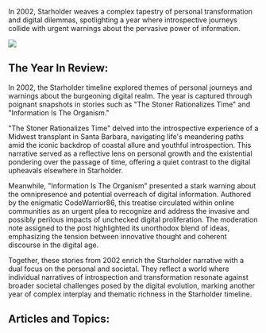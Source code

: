 In 2002, Starholder weaves a complex tapestry of personal transformation and digital dilemmas, spotlighting a year where introspective journeys collide with urgent warnings about the pervasive power of information.

![](https://drbs5yklwtho3.cloudfront.net/images/1752605690711-zvgh7p9jmw-image.jpg)

## The Year In Review:

In 2002, the Starholder timeline explored themes of personal journeys and warnings about the burgeoning digital realm. The year is captured through poignant snapshots in stories such as "The Stoner Rationalizes Time" and "Information Is The Organism."

"The Stoner Rationalizes Time" delved into the introspective experience of a Midwest transplant in Santa Barbara, navigating life's meandering paths amid the iconic backdrop of coastal allure and youthful introspection. This narrative served as a reflective lens on personal growth and the existential pondering over the passage of time, offering a quiet contrast to the digital upheavals elsewhere in Starholder.

Meanwhile, "Information Is The Organism" presented a stark warning about the omnipresence and potential overreach of digital information. Authored by the enigmatic CodeWarrior86, this treatise circulated within online communities as an urgent plea to recognize and address the invasive and possibly perilous impacts of unchecked digital proliferation. The moderation note assigned to the post highlighted its unorthodox blend of ideas, emphasizing the tension between innovative thought and coherent discourse in the digital age.

Together, these stories from 2002 enrich the Starholder narrative with a dual focus on the personal and societal. They reflect a world where individual narratives of introspection and transformation resonate against broader societal challenges posed by the digital evolution, marking another year of complex interplay and thematic richness in the Starholder timeline.

## Articles and Topics:
